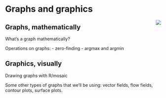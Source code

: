 # Graphs and graphics

<div style="float:right;">[![](www/icons/edit.png)](https://github.com/ProjectMOSAIC/MOSAIC-Calculus/blob/main/Preliminaries/03-graphs-and-graphics.Rmd)</div>

## Graphs, mathematically

What's a graph mathematically?

Operations on graphs:
- zero-finding
- argmax and argmin

## Graphics, visually

Drawing graphs with R/mosaic

Some other types of graphs that we'll be using: vector fields, flow fields, contour plots, surface plots.




